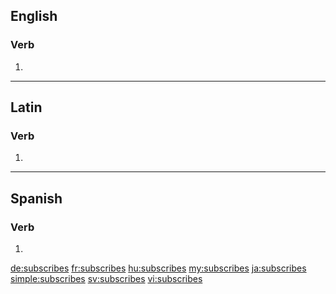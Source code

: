 ==English==

===Verb===
{{head|en}}

# {{en-third-person singular of|subscribe}}

----

==Latin==

===Verb===
{{la-verb-form|subscrībēs}}

# {{conjugation of|subscribo|subscrībō|2|s|fut|act|ind|lang=la}}

----

==Spanish==

===Verb===
{{es-verb-form|subscribir}}

# {{es-verb form of|ending=ir|mood=indicative|tense=present|pers=2|formal=no|number=singular|subscribir}}

[[de:subscribes]]
[[fr:subscribes]]
[[hu:subscribes]]
[[my:subscribes]]
[[ja:subscribes]]
[[simple:subscribes]]
[[sv:subscribes]]
[[vi:subscribes]]
